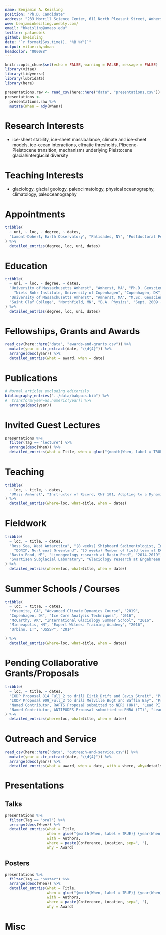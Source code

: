 ```yaml
---
name: Benjamin A. Keisling
position: "Ph.D. Candidate"
address: "233 Morrill Science Center, 611 North Pleasant Street, Amherst, MA 01003"
www: benjaminkeisling.weebly.com/
email: "bkeisling@umass.edu"
twitter: palaeobak
github: bkeisling
date: "`r format(Sys.time(), '%B %Y')`"
output: vitae::hyndman
headcolor: "000088"
---
```



```r
knitr::opts_chunk$set(echo = FALSE, warning = FALSE, message = FALSE)
library(vitae)
library(tidyverse)
library(lubridate)
library(here)
```

```r
presentations.raw <- read_csv(here::here("data", "presentations.csv"))
presentations <- 
  presentations.raw %>% 
  mutate(When = mdy(When))
```


# Research Interests
* ice-sheet stability, ice-sheet mass balance, climate and ice-sheet models, ice-ocean interactions, climatic thresholds, Pliocene-Pleistocene transition, mechanisms underlying Pleistocene glacial/interglacial diversity

# Teaching Interests
* glaciology, glacial geology, paleoclimatology, physical oceanography, climatology, paleoceanography

# Appointments

```r
tribble(
  ~ uni, ~ loc, ~ degree, ~ dates,
  "Lamont-Doherty Earth Observatory", "Palisades, NY", "Postdoctoral Fellow", "start Jan. 1 2020"
) %>% 
  detailed_entries(degree, loc, uni, dates)
```


# Education

```r
tribble(
  ~ uni, ~ loc, ~ degree, ~ dates,
  "University of Massachusetts Amherst", "Amherst, MA", "Ph.D. Geosciences", "Sept. 2015 - expected Oct. 2019", 
    "Niels Bohr Institute, University of Copenhagen", "Copenhagen, DK", "Visiting Fellow, Centre of Ice and Climate", "Aug. 2016 - June 2017", 
  "University of Massachusetts Amherst", "Amherst, MA", "M.Sc. Geosciences", "Sept. 2013 - May 2015", 
  "Saint Olaf College", "Northfield, MN", "B.A. Physics", "Sept. 2009 - May 2013"
) %>% 
  detailed_entries(degree, loc, uni, dates)
```

# Fellowships, Grants and Awards

```r
read_csv(here::here("data", "awards-and-grants.csv")) %>% 
  mutate(year = str_extract(date, "\\d{4}")) %>% 
  arrange(desc(year)) %>% 
  detailed_entries(what = award, when = date)
```

# Publications

```r
# Normal articles excluding editorials
bibliography_entries("../data/bakpubs.bib") %>%
#  transform(year=as.numeric(year)) %>%
  arrange(desc(year))
```

# Invited Guest Lectures

```r
presentations %>% 
  filter(Tag == "lecture") %>% 
  arrange(desc(When)) %>% 
  detailed_entries(what = Title, when = glue("{month(When, label = TRUE)} {year(When)}"), where = paste(Location,Award,sep=" host: "))
```

# Teaching

```r
tribble(
  ~ loc, ~ title, ~ dates,
  "UMass Amherst", "Instructor of Record, CNS 191, Adapting to a Dynamic Environment", "2015" 
) %>% 
  detailed_entries(where=loc, what=title, when = dates)
```

# Fieldwork

```r
tribble(
  ~ loc, ~ title, ~ dates,
  "Ross Sea, West Antarctica", "(8 weeks) Shipboard Sedimentologist, International Ocean Discovery Program (IODP) Expedition 374", "2018",
    "EGRIP, Northeast Greenland", "(3 weeks) Member of field team at EGRIP ice core drill site in NE Greenland", "2017",
  "Basin Pond, ME", "Limnogeology research at Basin Pond", "2014-2019",
  "Svartisen Subglacial Laboratory", "Glaciology research at Engabreen Glacier, Arctic Norway", "2012"
) %>% 
  detailed_entries(where=loc, what=title, when = dates)
```

# Summer Schools / Courses

```r
tribble(
  ~ loc, ~ title, ~ dates,
  "Yosemite, CA", "Advanced Climate Dynamics Course", "2019",
  "Copenhagen, DK", "Ice Core Analysis Techniques", "2016",
  "McCarthy, AK", "International Glaciology Summer School", "2016",
  "Minneapolis, MN", "Expert Witness Training Academy", "2016",
  "Urbino, IT", "USSSP", "2014"

) %>% 
  detailed_entries(where=loc, what=title, when = dates)
```

# Pending Collaborative Grants/Proposals

```r
tribble(
  ~ loc, ~ title, ~ dates,
  "IODP Proposal 814_Full_2 to drill Eirik Drift and Davis Strait", "Proponent", "2018",
  "IODP Proposal 909_Full_2 to drill Melville Bugt and Baffin Bay", "Proponent", "2018",
  "Named Contributor, RAFTS Proposal submitted to NERC (UK)", "Lead PI: Tina Van de Flierdt", "2018",
  "Named Contributor, ANTIPODES Proposal submitted to PNRA (IT)", "Lead PI: Florence Colleoni", "2018"
) %>% 
  detailed_entries(where=loc, what=title, when = dates)
```

# Outreach and Service

```r
read_csv(here::here("data", "outreach-and-service.csv")) %>% 
  mutate(year = str_extract(date, "\\d{4}")) %>% 
  arrange(desc(year)) %>% 
  detailed_entries(what = award, when = date, with = where, why=details)
```



# Presentations

## Talks

```r
presentations %>% 
  filter(Tag == "oral") %>% 
  arrange(desc(When)) %>% 
  detailed_entries(what = Title,
                   when = glue("{month(When, label = TRUE)} {year(When)}"),
                   with = Authors,
                   where = paste(Conference, Location, sep=", "),
                   why = Award)
```

## Posters

```r
presentations %>% 
  filter(Tag == "poster") %>% 
  arrange(desc(When)) %>% 
  detailed_entries(what = Title,
                   when = glue("{month(When, label = TRUE)} {year(When)}"),
                   with = Authors,
                   where = paste(Conference, Location, sep=", "),
                   why = Award)
```



# Misc